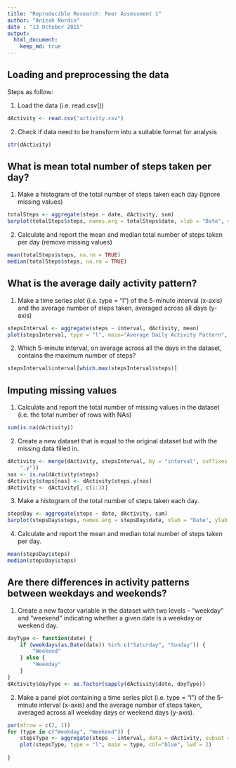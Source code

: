 ```yaml
---
title: "Reproducible Research: Peer Assessment 1"
author: "Anizah Nordin"
date : "13 October 2015"
output: 
  html_document:
    keep_md: true
---
```



## Loading and preprocessing the data

Steps as follow:

1.  Load the data (i.e. read.csv())

```r
dActivity <- read.csv("activity.csv")
```

2.  Check if data need to be transform into a suitable format for analysis

```r
str(dActivity)

```

## What is mean total number of steps taken per day?

1.  Make a histogram of the total number of steps taken each day (ignore missing values)

```r
totalSteps <- aggregate(steps ~ date, dActivity, sum)
barplot(totalSteps$steps, names.arg = totalSteps$date, xlab = "Date", ylab = "Steps", col="blue", main="Total Steps Taken Per Day")
```

2.  Calculate and report the mean and median total number of steps taken per day (remove missing values)

```r
mean(totalSteps$steps, na.rm = TRUE)
median(totalSteps$steps, na.rm = TRUE)
```

## What is the average daily activity pattern?

1.  Make a time series plot (i.e. type = "l") of the 5-minute interval (x-axis) and the average number of steps taken, averaged across all days (y-axis)

```r
stepsInterval <- aggregate(steps ~ interval, dActivity, mean)
plot(stepsInterval, type = "l", main="Average Daily Activity Pattern", xlab="Interval", ylab="Average Number of Steps", col="blue")

```

2.  Which 5-minute interval, on average across all the days in the dataset,   
contains the maximum number of steps?

```r
stepsInterval$interval[which.max(stepsInterval$steps)]
```

## Imputing missing values

1.  Calculate and report the total number of missing values in the dataset (i.e. the total number of rows with NAs)  

```r
sum(is.na(dActivity))
```

2.  Create a new dataset that is equal to the original dataset but with the missing data filled in.

```r
dActivity <- merge(dActivity, stepsInterval, by = "interval", suffixes = c("", 
    ".y"))
nas <- is.na(dActivity$steps)
dActivity$steps[nas] <- dActivity$steps.y[nas]
dActivity <- dActivity[, c(1:3)]

```

3.  Make a histogram of the total number of steps taken each day.   

```r
stepsDay <- aggregate(steps ~ date, dActivity, sum)
barplot(stepsDay$steps, names.arg = stepsDay$date, xlab = "Date", ylab = "Steps taken each day")


```

4.  Calculate and report the mean and median total number of steps taken per day. 
```r
mean(stepsDay$steps)
median(stepsDay$steps)

```

## Are there differences in activity patterns between weekdays and weekends?

1.  Create a new factor variable in the dataset with two levels -- "weekday" and "weekend" indicating whether a given date is a weekday or weekend day.

```r
dayType <- function(date) {
    if (weekdays(as.Date(date)) %in% c("Saturday", "Sunday")) {
        "Weekend"
    } else {
        "Weekday"
    }
}
dActivity$dayType <- as.factor(sapply(dActivity$date, dayType))

```

2.  Make a panel plot containing a time series plot (i.e. type = "l") of the 5-minute interval (x-axis) and the average number of steps taken, averaged across all weekday days or weekend days (y-axis).

```r
par(mfrow = c(2, 1))
for (type in c("Weekday", "Weekend")) {
    stepsType <- aggregate(steps ~ interval, data = dActivity, subset = dActivity$dayType == type, mean)
    plot(stepsType, type = "l", main = type, col="blue", lwd = 2) 
    
}
```

